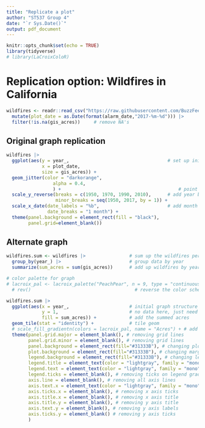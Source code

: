 ```yaml
---
title: "Replicate a plot"
author: "ST537 Group 4"
date: "`r Sys.Date()`"
output: pdf_document
---
```


```r
knitr::opts_chunk$set(echo = TRUE)
library(tidyverse)
# library(LaCroixColoR)
```

# Replication option: Wildfires in California
```r
wildfires <- readr::read_csv("https://raw.githubusercontent.com/BuzzFeedNews/2018-07-wildfire-trends/master/data/calfire_frap.csv") %>% 
  mutate(plot_date = as.Date(format(alarm_date,"2017-%m-%d"))) |> 
  filter(!is.na(gis_acres))     # remove NA's
```


## Original graph replication
```r
wildfires |> 
  ggplot(aes(y = year_,                                    # set up initial plot
             x = plot_date,
             size = gis_acres)) + 
  geom_jitter(color = "darkorange",
                 alpha = 0.4,
                 ) +                                           # point graph geom
  scale_y_reverse(breaks = c(1950, 1970, 1990, 2010),      # add year breaks
                  minor_breaks = seq(1950, 2017, by = 1)) +
  scale_x_date(date_labels = "%b",                         # add month labels
               date_breaks = "1 month") +
  theme(panel.background = element_rect(fill = "black"),
        panel.grid=element_blank())
```

## Alternate graph
```r
wildfires.sum <- wildfires |>                # sum up the wildfires per year
  group_by(year_) |>                         # group data by year
  summarize(sum_acres = sum(gis_acres))      # add up wildfires by year

# color palette for graph
# lacroix_pal <- lacroix_palette("PeachPear", n = 9, type = "continuous") |> 
  # rev()                                      # reverse the color scheme                      

wildfires.sum |> 
  ggplot(aes(x = year_,                      # initial graph structure
             y = 1,                          # no data here, just need a number
             fill = sum_acres)) +            # add the summed acres
  geom_tile(stat = "identity") +             # tile geom 
  # scale_fill_gradientn(colors = lacroix_pal, name = "Acres") + # add colors from object above and set legend title
  theme(panel.grid.major = element_blank(), # removing grid lines
        panel.grid.minor = element_blank(), # removing grid lines
        panel.background = element_rect(fill="#31333B"), # changing plot background to gray
        plot.background = element_rect(fill="#31333B"), # changing margin background to gray
        legend.background = element_rect(fill="#31333B"), # changing legend background to gray
        legend.title = element_text(color = "lightgray", family = "mono"), # changing color and font of legend title
        legend.text = element_text(color = "lightgray", family = "mono"), # changing color and font of legend labels
        legend.ticks = element_blank(), # removing ticks on legend gradient
        axis.line = element_blank(), # removing all axis lines
        axis.text.x = element_text(color = "lightgray", family = "mono"), # changing color and font of x axis labels
        axis.ticks.x = element_blank(), # removing x axis ticks
        axis.title.x = element_blank(), # removing x axis title
        axis.title.y = element_blank(), # removing y axis title
        axis.text.y = element_blank(), # removing y axis labels
        axis.ticks.y = element_blank() # removing y axis ticks
        )

```





